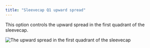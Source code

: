 ```yaml
---
title: "Sleevecap Q1 upward spread"
---
```



This option controls the upward spread in the first quadrant of the sleevecap.

![The upward spread in the first quadrant of the sleevecap](./sleevecapq1spread2.svg)

<Aboutsleevecap />


